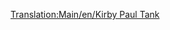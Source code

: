 [[Translation:Main/en/Kirby Paul Tank]]{{en/-}}{{Template:Züge/De
|Name=Kirby Paul Tank
|Image=[[File:en/Kirbypaultank.png]]
|Kosten=£8,203 ($16.462)
|Geschwindigkeit=64 km/h (40 mph)
|Gewicht=47 t
|Leistung=304 PS (223 kW)
|Betriebskosten=£820 ($1.640)
|Entwurf=1925
|Betriebsdauer=15
|Platz=k.A.
|Beschreibung=Die "Kirby-Paul Tank" ist eine der ersten Zugmaschinen,auf die man zu Beginn des Spieles stößt. Sie ist billig und hat eine geringe Geschwindigkeit und Leistung. Versuchen Sie so schnell wie möglich, sofern es die Zeit und Ihr Geld zulassen, auf ein besseres Model umzurüsten.
|Reales-Leben="Collett Pannier Tank", um genau zu sein, die [http://en.wikipedia.org/wiki/GWR_5700_Class GWR 5700 Class] (englisch).
}}